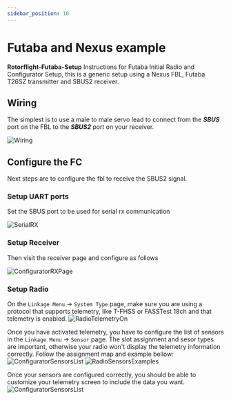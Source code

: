 ```yaml
---
sidebar_position: 10
---
```


# Futaba and Nexus example 

**Rotorflight-Futaba-Setup**
Instructions for Futaba Initial Radio and Configurator Setup, this is a generic setup using a Nexus FBL, Futaba T26SZ transmitter and SBUS2 receiver.

## Wiring
The simplest is to use a male to male servo lead to connect from the ***SBUS*** port on the FBL to the ***SBUS2*** port on your receiver.

![Wiring](./img/wiring.png)

## Configure the FC
Next steps are to configure the fbl to receive the SBUS2 signal.

### Setup UART ports
Set the SBUS port to be used for serial rx communication

![SerialRX](./img/serialrx.png)

### Setup Receiver 
Then visit the receiver page and configure as follows

![ConfiguratorRXPage](./img/configurator.png)

### Setup Radio
On the ```Linkage Menu``` -> ```System Type``` page, make sure you are using a protocol that supports telemetry, like T-FHSS or FASSTest 18ch and that telemetry is enabled.
![RadioTelemetryOn](./img/telemetry-on.jpg)

Once you have activated telemetry, you have to configure the list of sensors in the ```Linkage Menu``` -> ```Sensor``` page. The slot assignment and sesor types are important, otherwise your radio won't display the telemetry information correctly.
Follow the assignment map and example bellow:
![ConfiguratorSensorsList](./img/sensors.png)
![RadioSensorsExamples](./img/sensors-example.jpg)

Once your sensors are configured correctly, you should be able to customize your telemetry screen to include the data you want. 
![ConfiguratorSensorsList](./img/telemetry-display.jpg)
